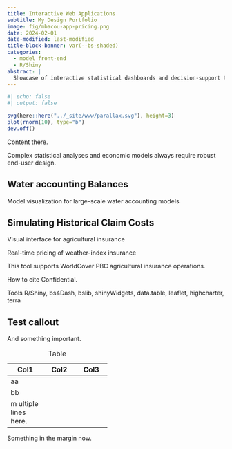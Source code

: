 ```yaml
---
title: Interactive Web Applications
subtitle: My Design Portfolio
image: fig/mbacou-app-pricing.png
date: 2024-02-01
date-modified: last-modified
title-block-banner: var(--bs-shaded)
categories:
  - model front-end
  - R/Shiny
abstract: |
  Showcase of interactive statistical dashboards and decision-support tools designed for partners and clients.
---
```


```r
#| echo: false
#| output: false

svg(here::here("../_site/www/parallax.svg"), height=3)
plot(rnorm(10), type="b")
dev.off()
```

::: {.column-screen .parallax-container}
::: {.parallax-image-container style="background-image: url(../www/parallax.svg)"}
Content there.
:::
:::

Complex statistical analyses and economic models always require robust end-user
design.

## Water accounting Balances

Model visualization for large-scale water accounting models

## Simulating Historical Claim Costs

Visual interface for agricultural insurance

Real-time pricing of weather-index insurance

This tool supports WorldCover PBC agricultural insurance operations.

How to cite Confidential.

Tools R/Shiny, bs4Dash, bslib, shinyWidgets, data.table, leaflet, highcharter, terra

<!--# some comment -->

::: {.callout-note icon="false"}
## Test callout

And something important.
:::

+----------+----------+----------+
| Col1     | Col2     | Col3     |
+==========+:========:+==========+
| aa       |          |          |
+----------+----------+----------+
| bb       |          |          |
+----------+----------+----------+
| m        |          |          |
| ultiple\ |          |          |
| lines    |          |          |
| here.    |          |          |
+----------+----------+----------+

: Table

::: column-margin
Something in the margin now.
:::
